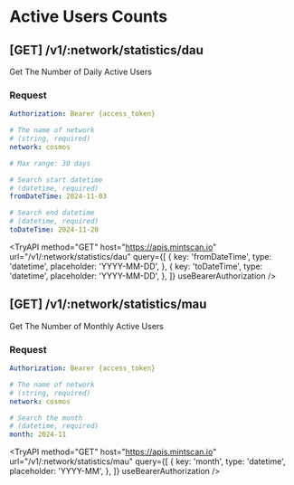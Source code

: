 
# Active Users Counts

## **[GET]** /v1/:network/statistics/dau

Get The Number of Daily Active Users

### Request

```yaml filename="Headers"
Authorization: Bearer {access_token}
```

```yaml filename="Parameters"
# The name of network
# (string, required)
network: cosmos
```

```yaml filename="Queries"
# Max range: 30 days

# Search start datetime
# (datetime, required)
fromDateTime: 2024-11-03

# Search end datetime
# (datetime, required)
toDateTime: 2024-11-20
```

<TryAPI
  method="GET"
  host="https://apis.mintscan.io"
  url="/v1/:network/statistics/dau"
  query={[
    {
      key: 'fromDateTime',
      type: 'datetime',
      placeholder: 'YYYY-MM-DD',
    },
    {
      key: 'toDateTime',
      type: 'datetime',
      placeholder: 'YYYY-MM-DD',
    },
  ]}
  useBearerAuthorization
/>

## **[GET]** /v1/:network/statistics/mau

Get The Number of Monthly Active Users

### Request

```yaml filename="Headers"
Authorization: Bearer {access_token}
```

```yaml filename="Parameters"
# The name of network
# (string, required)
network: cosmos
```

```yaml filename="Queries"
# Search the month
# (datetime, required)
month: 2024-11
```

<TryAPI
  method="GET"
  host="https://apis.mintscan.io"
  url="/v1/:network/statistics/mau"
  query={[
    {
      key: 'month',
      type: 'datetime',
      placeholder: 'YYYY-MM',
    },
  ]}
  useBearerAuthorization
/>

